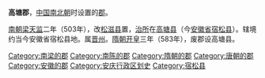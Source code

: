 '''高塘郡'''，[[中国|中国]][[南北朝|南北朝]]时设置的[[郡|郡]]。

[[梁_(南朝)|南朝梁]][[天监|天监]]二年（503年），改[[松滋县_(西汉)|松滋县]]置，[[治所|治所]]在[[高塘县|高塘县]]（今[[安徽省|安徽省]][[宿松县|宿松县]]）。辖境约当今安徽省宿松县地。属[[晋州_(南梁)|晋州]]。[[隋朝|隋朝]][[开皇|开皇]]三年（583年），废郡设高塘县。 

{{安徽行政区划小作品}}
{{DEFAULTSORT:G}}
[[Category:南梁的郡|Category:南梁的郡]]
[[Category:南陈的郡|Category:南陈的郡]]
[[Category:隋朝的郡|Category:隋朝的郡]]
[[Category:唐朝的郡|Category:唐朝的郡]]
[[Category:安徽的郡|Category:安徽的郡]]
[[Category:安庆行政区划史|Category:安庆行政区划史]]
[[Category:宿松县|Category:宿松县]]